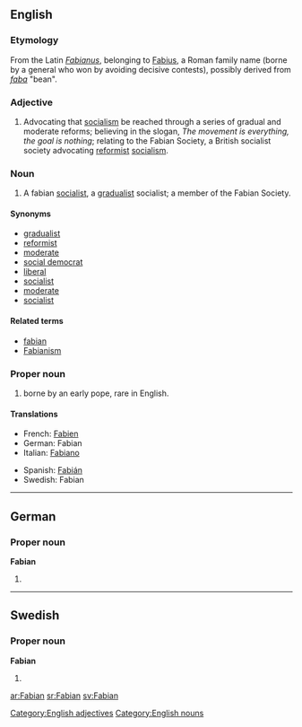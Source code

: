 ==English==

===Etymology===
From the Latin ''[[Fabianus]]'', belonging to [[Fabius]], a Roman family name (borne by a general who won by avoiding decisive contests), possibly derived from ''[[faba]]'' "bean".

===Adjective===
{{en-adj|-}}

# Advocating that [[socialism]] be reached through a series of gradual and moderate reforms; believing in the slogan, ''The movement is everything, the goal is nothing''; relating to the Fabian Society, a British socialist society advocating [[reformist]] [[socialism]].


===Noun===
{{en-noun}}

# A fabian [[socialist]], a [[gradualist]] socialist; a member of the Fabian Society.


====Synonyms====
*[[gradualist]]
*[[reformist]]
*[[moderate]]
*[[social democrat]]
*[[liberal]]
*[[socialist]]
*[[moderate]]
*[[socialist]]

====Related terms====
*[[fabian]]
*[[Fabianism]]
===Proper noun===
# {{given name|male}} borne by an early pope, rare in English.

====Translations====
{{trans-top|male given name}}
*French: [[Fabien]]
*German: Fabian
*Italian: [[Fabiano]]
{{trans-mid}}
*Spanish: [[Fabián]]
*Swedish: Fabian
{{trans-bottom}}

----

==German==

===Proper noun===
'''Fabian'''
# {{given name|male||de:}}

----

==Swedish==

===Proper noun===
'''Fabian'''
# {{given name|male||sv:}}
[[Category:English adjectives]]
[[Category:English nouns]]

[[ar:Fabian]]
[[sr:Fabian]]
[[sv:Fabian]]